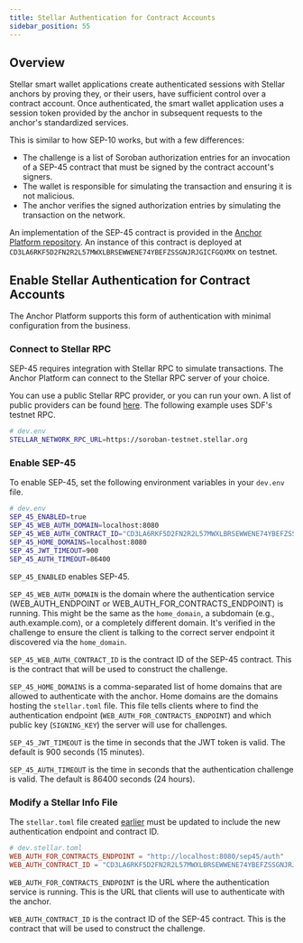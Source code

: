 ```yaml
---
title: Stellar Authentication for Contract Accounts
sidebar_position: 55
---
```



## Overview

Stellar smart wallet applications create authenticated sessions with Stellar anchors by proving they, or their users, have sufficient control over a contract account. Once authenticated, the smart wallet application uses a session token provided by the anchor in subsequent requests to the anchor's standardized services.

This is similar to how SEP-10 works, but with a few differences:

- The challenge is a list of Soroban authorization entries for an invocation of a SEP-45 contract that must be signed by the contract account's signers.
- The wallet is responsible for simulating the transaction and ensuring it is not malicious.
- The anchor verifies the signed authorization entries by simulating the transaction on the network.

An implementation of the SEP-45 contract is provided in the [Anchor Platform repository][sep-45-contract]. An instance of this contract is deployed at `CD3LA6RKF5D2FN2R2L57MWXLBRSEWWENE74YBEFZSSGNJRJGICFGQXMX` on testnet.

## Enable Stellar Authentication for Contract Accounts

The Anchor Platform supports this form of authentication with minimal configuration from the business.

### Connect to Stellar RPC

SEP-45 requires integration with Stellar RPC to simulate transactions. The Anchor Platform can connect to the Stellar RPC server of your choice.

You can use a public Stellar RPC provider, or you can run your own. A list of public providers can be found [here][rpc-providers]. The following example uses SDF's testnet RPC.

<CodeExample>

```bash
# dev.env
STELLAR_NETWORK_RPC_URL=https://soroban-testnet.stellar.org
```

</CodeExample>

### Enable SEP-45

To enable SEP-45, set the following environment variables in your `dev.env` file.

<CodeExample>

```bash
# dev.env
SEP_45_ENABLED=true
SEP_45_WEB_AUTH_DOMAIN=localhost:8080
SEP_45_WEB_AUTH_CONTRACT_ID="CD3LA6RKF5D2FN2R2L57MWXLBRSEWWENE74YBEFZSSGNJRJGICFGQXMX"
SEP_45_HOME_DOMAINS=localhost:8080
SEP_45_JWT_TIMEOUT=900
SEP_45_AUTH_TIMEOUT=86400
```

</CodeExample>

`SEP_45_ENABLED` enables SEP-45.

`SEP_45_WEB_AUTH_DOMAIN` is the domain where the authentication service (WEB_AUTH_ENDPOINT or WEB_AUTH_FOR_CONTRACTS_ENDPOINT) is running. This might be the same as the `home_domain`, a subdomain (e.g., auth.example.com), or a completely different domain. It's verified in the challenge to ensure the client is talking to the correct server endpoint it discovered via the `home_domain`.

`SEP_45_WEB_AUTH_CONTRACT_ID` is the contract ID of the SEP-45 contract. This is the contract that will be used to construct the challenge.

`SEP_45_HOME_DOMAINS` is a comma-separated list of home domains that are allowed to authenticate with the anchor. Home domains are the domains hosting the `stellar.toml` file. This file tells clients where to find the authentication endpoint (`WEB_AUTH_FOR_CONTRACTS_ENDPOINT`) and which public key (`SIGNING_KEY`) the server will use for challenges.

`SEP_45_JWT_TIMEOUT` is the time in seconds that the JWT token is valid. The default is 900 seconds (15 minutes).

`SEP_45_AUTH_TIMEOUT` is the time in seconds that the authentication challenge is valid. The default is 86400 seconds (24 hours).

### Modify a Stellar Info File

The `stellar.toml` file created [earlier][sep1-ap] must be updated to include the new authentication endpoint and contract ID.

<CodeExample>

```toml
# dev.stellar.toml
WEB_AUTH_FOR_CONTRACTS_ENDPOINT = "http://localhost:8080/sep45/auth"
WEB_AUTH_CONTRACT_ID = "CD3LA6RKF5D2FN2R2L57MWXLBRSEWWENE74YBEFZSSGNJRJGICFGQXMX"
```

</CodeExample>

`WEB_AUTH_FOR_CONTRACTS_ENDPOINT` is the URL where the authentication service is running. This is the URL that clients will use to authenticate with the anchor.

`WEB_AUTH_CONTRACT_ID` is the contract ID of the SEP-45 contract. This is the contract that will be used to construct the challenge.

[sep1-ap]: ../sep1/README.mdx
[sep-45]: https://github.com/stellar/stellar-protocol/blob/master/ecosystem/sep-0045.md
[sep-45-contract]: https://github.com/stellar/anchor-platform/tree/feature/c-accounts/soroban
[rpc-providers]: /docs/data/apis/api-providers
